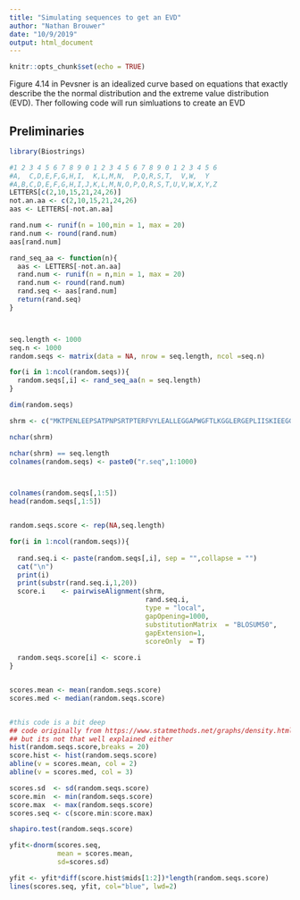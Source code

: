 ```yaml
---
title: "Simulating sequences to get an EVD"
author: "Nathan Brouwer"
date: "10/9/2019"
output: html_document
---
```


```r
knitr::opts_chunk$set(echo = TRUE)
```


Figure 4.14 in Pevsner is an idealized curve based on equations that exactly describe the the normal distribution and the extreme value distribution (EVD).  Ther following code will run simluations to create an EVD


## Preliminaries


```r
library(Biostrings)
```


```r
#1 2 3 4 5 6 7 8 9 0 1 2 3 4 5 6 7 8 9 0 1 2 3 4 5 6        
#A,  C,D,E,F,G,H,I,  K,L,M,N,  P,Q,R,S,T,  V,W,  Y
#A,B,C,D,E,F,G,H,I,J,K,L,M,N,O,P,Q,R,S,T,U,V,W,X,Y,Z
LETTERS[c(2,10,15,21,24,26)]
not.an.aa <- c(2,10,15,21,24,26)
aas <- LETTERS[-not.an.aa]
```


```r



rand.num <- runif(n = 100,min = 1, max = 20)
rand.num <- round(rand.num)
aas[rand.num]

rand_seq_aa <- function(n){
  aas <- LETTERS[-not.an.aa]
  rand.num <- runif(n = n,min = 1, max = 20)
  rand.num <- round(rand.num)
  rand.seq <- aas[rand.num]
  return(rand.seq)
}



seq.length <- 1000
seq.n <- 1000
random.seqs <- matrix(data = NA, nrow = seq.length, ncol =seq.n)

for(i in 1:ncol(random.seqs)){
  random.seqs[,i] <- rand_seq_aa(n = seq.length)
}

dim(random.seqs)

shrm <- c("MKTPENLEEPSATPNPSRTPTERFVYLEALLEGGAPWGFTLKGGLERGEPLIISKIEEGGKADSVSSGLQAGDEVIHINEVALSSPRREAVSLVKGSYKTLRLVVRRDVCAAPGHADPGT")

nchar(shrm)

nchar(shrm) == seq.length
colnames(random.seqs) <- paste0("r.seq",1:1000)



colnames(random.seqs[,1:5])
head(random.seqs[,1:5])


random.seqs.score <- rep(NA,seq.length)

for(i in 1:ncol(random.seqs)){
  
  rand.seq.i <- paste(random.seqs[,i], sep = "",collapse = "")
  cat("\n")
  print(i)
  print(substr(rand.seq.i,1,20))
  score.i    <- pairwiseAlignment(shrm,
                                  rand.seq.i,
                                  type = "local",
                                  gapOpening=1000, 
                                  substitutionMatrix  = "BLOSUM50",
                                  gapExtension=1,
                                  scoreOnly  = T)
  
  random.seqs.score[i] <- score.i
}


scores.mean <- mean(random.seqs.score)
scores.med <- median(random.seqs.score)


#this code is a bit deep
## code originally from https://www.statmethods.net/graphs/density.html
## but its not that well explained either
hist(random.seqs.score,breaks = 20)
score.hist <- hist(random.seqs.score)
abline(v = scores.mean, col = 2)
abline(v = scores.med, col = 3)

scores.sd  <- sd(random.seqs.score)
score.min  <- min(random.seqs.score)
score.max  <- max(random.seqs.score)
scores.seq <- c(score.min:score.max)

shapiro.test(random.seqs.score)

yfit<-dnorm(scores.seq,
            mean = scores.mean,
            sd=scores.sd)

yfit <- yfit*diff(score.hist$mids[1:2])*length(random.seqs.score)
lines(scores.seq, yfit, col="blue", lwd=2)

```


